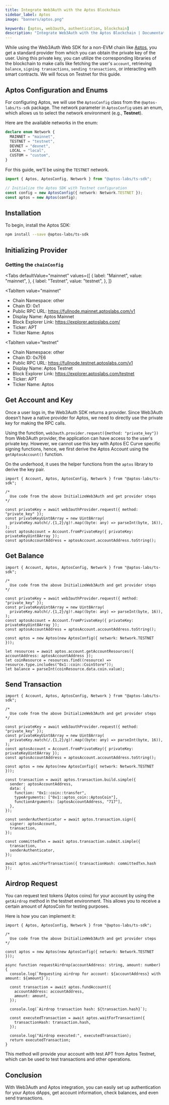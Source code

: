 ```yaml
---
title: Integrate Web3Auth with the Aptos Blockchain
sidebar_label: Aptos
image: "banners/aptos.png"

keywords: [aptos, web3auth, authentication, blockchain]
description: "Integrate Web3Auth with the Aptos Blockchain | Documentation - Web3Auth"
---
```



While using the Web3Auth Web SDK for a non-EVM chain like [Aptos](https://aptos.dev/), you get a
standard provider from which you can obtain the private key of the user. Using this private key, you
can utilize the corresponding libraries of the blockchain to make calls like fetching the user's
`account`, retrieving `balance`, `signing transactions`, `sending transactions`, or interacting with
smart contracts. We will focus on Testnet for this guide.

## Aptos Configuration and Enums

For configuring Aptos, we will use the `AptosConfig` class from the `@aptos-labs/ts-sdk` package.
The network parameter in `AptosConfig` uses an enum, which allows us to select the network
environment (e.g., **Testnet**).

Here are the available networks in the enum:

```typescript
declare enum Network {
  MAINNET = "mainnet",
  TESTNET = "testnet",
  DEVNET = "devnet",
  LOCAL = "local",
  CUSTOM = "custom",
}
```

For this guide, we'll be using the `TESTNET` network.

```typescript
import { Aptos, AptosConfig, Network } from "@aptos-labs/ts-sdk";

// Initialize the Aptos SDK with Testnet configuration
const config = new AptosConfig({ network: Network.TESTNET });
const aptos = new Aptos(config);
```

## Installation

To begin, install the Aptos SDK:

```bash npm2yarn
npm install --save @aptos-labs/ts-sdk
```

## Initializing Provider

### Getting the `chainConfig`

<Tabs
 defaultValue="mainnet"
  values={[
    { label: "Mainnet", value: "mainnet", },
    { label: "Testnet", value: "testnet", },
  ]}
>
<TabItem
  value="mainnet"
>

- Chain Namespace: other
- Chain ID: 0x1
- Public RPC URL: https://fullnode.mainnet.aptoslabs.com/v1
- Display Name: Aptos Mainnet
- Block Explorer Link: https://explorer.aptoslabs.com/
- Ticker: APT
- Ticker Name: Aptos

</TabItem>

<TabItem
  value="testnet"
>

- Chain Namespace: other
- Chain ID: 0x7E6
- Public RPC URL: https://fullnode.testnet.aptoslabs.com/v1
- Display Name: Aptos Testnet
- Block Explorer Link: https://explorer.aptoslabs.com/testnet
- Ticker: APT
- Ticker Name: Aptos

</TabItem>
</Tabs>

## Get Account and Key

Once a user logs in, the Web3Auth SDK returns a provider. Since Web3Auth doesn't have a native
provider for Aptos, we need to directly use the private key for making the RPC calls.

Using the function, `web3auth.provider.request({method: "private_key"})` from Web3Auth provider, the
application can have access to the user's private key. However, we cannot use this key with Aptos EC
Curve specific signing functions, hence, we first derive the Aptos Account using the
`getAptosAccount()` function.

On the underhood, it uses the helper functions from the `aptos` library to derive the key pair.

```tsx
import { Account, Aptos, AptosConfig, Network } from "@aptos-labs/ts-sdk";

/*
  Use code from the above InitializeWeb3Auth and get provider steps
*/

const privateKey = await web3authProvider.request({ method: "private_key" });
const privateKeyUint8Array = new Uint8Array(
  privateKey.match(/.{1,2}/g)!.map((byte: any) => parseInt(byte, 16)),
);
const aptosAccount = Account.fromPrivateKey({ privateKey: privateKeyUint8Array });
const aptosAccountAddress = aptosAccount.accountAddress.toString();
```

## Get Balance

```tsx
import { Account, Aptos, AptosConfig, Network } from "@aptos-labs/ts-sdk";

/*
  Use code from the above InitializeWeb3Auth and get provider steps
*/

const privateKey = await web3authProvider.request({ method: "private_key" });
const privateKeyUint8Array = new Uint8Array(
  privateKey.match(/.{1,2}/g)!.map((byte: any) => parseInt(byte, 16)),
);
const aptosAccount = Account.fromPrivateKey({ privateKey: privateKeyUint8Array });
const aptosAccountAddress = aptosAccount.accountAddress.toString();

const aptos = new Aptos(new AptosConfig({ network: Network.TESTNET }));

let resources = await aptos.account.getAccountResources({ accountAddress: aptosAccountAddress });
let coinResource = resources.find((resource) => resource.type.includes("0x1::coin::CoinStore"));
let balance = parseInt(coinResource.data.coin.value);
```

## Send Transaction

```tsx
import { Account, Aptos, AptosConfig, Network } from "@aptos-labs/ts-sdk";

/*
  Use code from the above InitializeWeb3Auth and get provider steps
*/

const privateKey = await web3authProvider.request({ method: "private_key" });
const privateKeyUint8Array = new Uint8Array(
  privateKey.match(/.{1,2}/g)!.map((byte: any) => parseInt(byte, 16)),
);
const aptosAccount = Account.fromPrivateKey({ privateKey: privateKeyUint8Array });
const aptosAccountAddress = aptosAccount.accountAddress.toString();

const aptos = new Aptos(new AptosConfig({ network: Network.TESTNET }));

const transaction = await aptos.transaction.build.simple({
  sender: aptosAccountAddress,
  data: {
    function: "0x1::coin::transfer",
    typeArguments: ["0x1::aptos_coin::AptosCoin"],
    functionArguments: [aptosAccountAddress, "717"],
  },
});

const senderAuthenticator = await aptos.transaction.sign({
  signer: aptosAccount,
  transaction,
});

const committedTxn = await aptos.transaction.submit.simple({
  transaction,
  senderAuthenticator,
});

await aptos.waitForTransaction({ transactionHash: committedTxn.hash });
```

## Airdrop Request

You can request test tokens (Aptos coins) for your account by using the `getAirdrop` method in the
testnet environment. This allows you to receive a certain amount of AptosCoin for testing purposes.

Here is how you can implement it:

```tsx
import { Aptos, AptosConfig, Network } from "@aptos-labs/ts-sdk";

/*
  Use code from the above InitializeWeb3Auth and get provider steps
*/

const aptos = new Aptos(new AptosConfig({ network: Network.TESTNET }));

async function requestAirdrop(accountAddress: string, amount: number) {
  console.log(`Requesting airdrop for account: ${accountAddress} with amount: ${amount}`);

  const transaction = await aptos.fundAccount({
    accountAddress: accountAddress,
    amount: amount,
  });

  console.log(`Airdrop transaction hash: ${transaction.hash}`);

  const executedTransaction = await aptos.waitForTransaction({
    transactionHash: transaction.hash,
  });

  console.log("Airdrop executed:", executedTransaction);
  return executedTransaction;
}
```

This method will provide your account with test APT from Aptos Testnet, which can be used to test
transactions and other operations.

## Conclusion

With Web3Auth and Aptos integration, you can easily set up authentication for your Aptos dApps, get
account information, check balances, and even send transactions.
